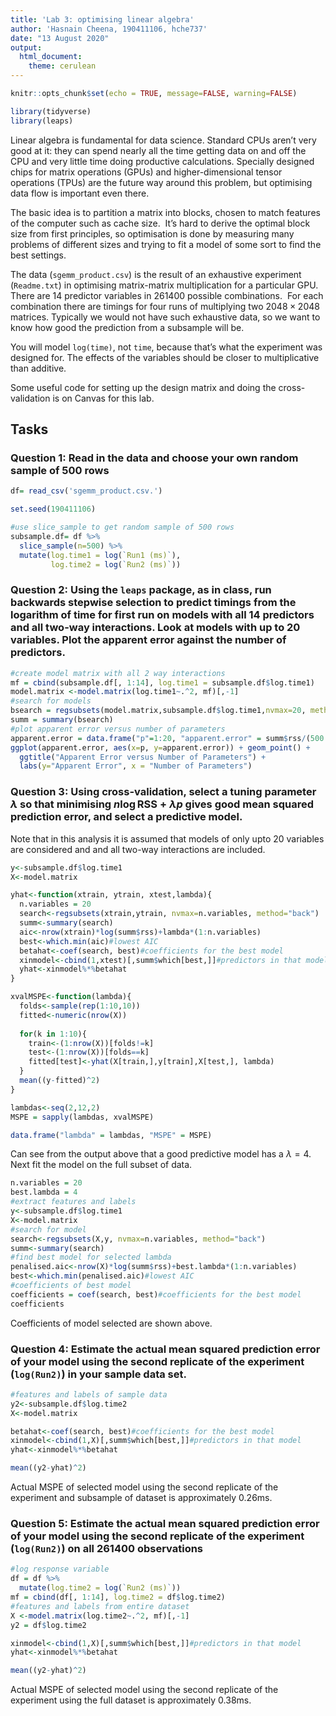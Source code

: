 ```yaml
---
title: 'Lab 3: optimising linear algebra'
author: 'Hasnain Cheena, 190411106, hche737'
date: "13 August 2020"
output: 
  html_document:
    theme: cerulean
---
```


```r
knitr::opts_chunk$set(echo = TRUE, message=FALSE, warning=FALSE)

library(tidyverse)
library(leaps)
```

Linear algebra is fundamental for data science. Standard CPUs aren't very good at it: they can spend nearly all the time getting data on and off the CPU and very little time doing productive calculations. Specially designed chips for matrix operations (GPUs) and higher-dimensional tensor operations (TPUs) are the future way around this problem, but optimising data flow is important even there.

The basic idea is to partition a matrix into blocks, chosen to match features of the computer such as cache size.  It's hard to derive the optimal block size from first principles, so optimisation is done by measuring many problems of different sizes and trying to fit a model of some sort to find the best settings. 

The data (`sgemm_product.csv`) is the result of an exhaustive experiment (`Readme.txt`) in optimising matrix-matrix multiplication for a particular GPU.  There are 14 predictor variables in 261400 possible combinations.  For each combination there are timings for four runs of multiplying two $2048\times 2048$ matrices. Typically we would not have such exhaustive data, so we want to know how good the prediction from a subsample will be.

You will model `log(time)`, not `time`, because that's what the experiment was designed for. The effects of the variables should be closer to multiplicative than additive.

Some useful code for setting up the design matrix and doing the cross-validation is on Canvas for this lab.

## Tasks

### Question 1: Read in the data and choose your own random sample of 500 rows

```r
df= read_csv('sgemm_product.csv.')

set.seed(190411106)

#use slice_sample to get random sample of 500 rows
subsample.df= df %>%
  slice_sample(n=500) %>%
  mutate(log.time1 = log(`Run1 (ms)`),
         log.time2 = log(`Run2 (ms)`))

```
### Question 2: Using the `leaps` package, as in class, run backwards stepwise selection to predict timings from the **logarithm of time** for first run on models with all 14 predictors and all two-way interactions. Look at models with up to 20 variables. Plot the apparent error against the number of predictors. 

```r

#create model matrix with all 2 way interactions
mf = cbind(subsample.df[, 1:14], log.time1 = subsample.df$log.time1)
model.matrix <-model.matrix(log.time1~.^2, mf)[,-1]
#search for models
bsearch = regsubsets(model.matrix,subsample.df$log.time1,nvmax=20, method="back")
summ = summary(bsearch)
#plot apparent error versus number of parameters
apparent.error = data.frame("p"=1:20, "apparent.error" = summ$rss/(500 - 1:20))
ggplot(apparent.error, aes(x=p, y=apparent.error)) + geom_point() + 
  ggtitle("Apparent Error versus Number of Parameters") + 
  labs(y="Apparent Error", x = "Number of Parameters")
```

### Question 3: Using cross-validation, select a tuning parameter $\lambda$ so that minimising $n\log\mathrm{RSS}+\lambda p$ gives good mean squared prediction error, and select a predictive model.  

Note that in this analysis it is assumed that models of only upto 20 variables are considered and and all two-way interactions are included.

```r
y<-subsample.df$log.time1
X<-model.matrix

yhat<-function(xtrain, ytrain, xtest,lambda){  
  n.variables = 20
  search<-regsubsets(xtrain,ytrain, nvmax=n.variables, method="back")  
  summ<-summary(search)  
  aic<-nrow(xtrain)*log(summ$rss)+lambda*(1:n.variables)  
  best<-which.min(aic)#lowest AIC  
  betahat<-coef(search, best)#coefficients for the best model  
  xinmodel<-cbind(1,xtest)[,summ$which[best,]]#predictors in that model  
  yhat<-xinmodel%*%betahat
}

xvalMSPE<-function(lambda){  
  folds<-sample(rep(1:10,10))  
  fitted<-numeric(nrow(X))
  
  for(k in 1:10){    
    train<-(1:nrow(X))[folds!=k]    
    test<-(1:nrow(X))[folds==k]    
    fitted[test]<-yhat(X[train,],y[train],X[test,], lambda)
  }  
  mean((y-fitted)^2)
}

lambdas<-seq(2,12,2)
MSPE = sapply(lambdas, xvalMSPE)

data.frame("lambda" = lambdas, "MSPE" = MSPE)
```
Can see from the output above that a good predictive model has a $\lambda = 4$. Next fit the model on the full subset of data. 

```r
n.variables = 20
best.lambda = 4
#extract features and labels
y<-subsample.df$log.time1
X<-model.matrix
#search for model
search<-regsubsets(X,y, nvmax=n.variables, method="back")  
summ<-summary(search)  
#find best model for selected lambda
penalised.aic<-nrow(X)*log(summ$rss)+best.lambda*(1:n.variables)  
best<-which.min(penalised.aic)#lowest AIC  
#coefficients of best model
coefficients = coef(search, best)#coefficients for the best model
coefficients
```
Coefficients of model selected are shown above. 

### Question 4: Estimate the actual mean squared prediction error of your model using the second replicate of the experiment (`log(Run2)`) in your sample data set.

```r
#features and labels of sample data
y2<-subsample.df$log.time2
X<-model.matrix

betahat<-coef(search, best)#coefficients for the best model  
xinmodel<-cbind(1,X)[,summ$which[best,]]#predictors in that model  
yhat<-xinmodel%*%betahat

mean((y2-yhat)^2)
```
Actual MSPE of selected model using the second replicate of the experiment and subsample of dataset is approximately 0.26ms.

### Question 5: Estimate the actual mean squared prediction error of your model using the second replicate of the experiment (`log(Run2)`) on all 261400 observations

```r
#log response variable
df = df %>%
  mutate(log.time2 = log(`Run2 (ms)`))
mf = cbind(df[, 1:14], log.time2 = df$log.time2)
#features and labels from entire dataset
X <-model.matrix(log.time2~.^2, mf)[,-1]
y2 = df$log.time2

xinmodel<-cbind(1,X)[,summ$which[best,]]#predictors in that model  
yhat<-xinmodel%*%betahat

mean((y2-yhat)^2)
```
Actual MSPE of selected model using the second replicate of the experiment using the full dataset is approximately 0.38ms.
